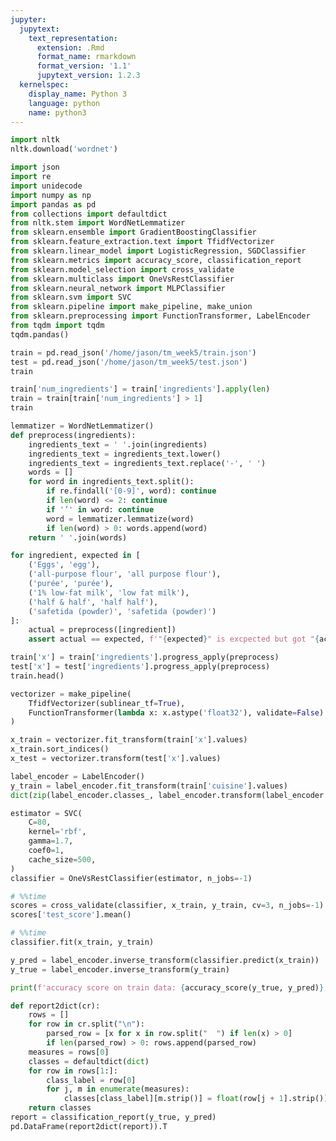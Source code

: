 ```yaml
---
jupyter:
  jupytext:
    text_representation:
      extension: .Rmd
      format_name: rmarkdown
      format_version: '1.1'
      jupytext_version: 1.2.3
  kernelspec:
    display_name: Python 3
    language: python
    name: python3
---
```


```python
import nltk
nltk.download('wordnet')
```

```python
import json
import re
import unidecode
import numpy as np
import pandas as pd
from collections import defaultdict
from nltk.stem import WordNetLemmatizer
from sklearn.ensemble import GradientBoostingClassifier
from sklearn.feature_extraction.text import TfidfVectorizer
from sklearn.linear_model import LogisticRegression, SGDClassifier
from sklearn.metrics import accuracy_score, classification_report
from sklearn.model_selection import cross_validate
from sklearn.multiclass import OneVsRestClassifier
from sklearn.neural_network import MLPClassifier
from sklearn.svm import SVC
from sklearn.pipeline import make_pipeline, make_union
from sklearn.preprocessing import FunctionTransformer, LabelEncoder
from tqdm import tqdm
tqdm.pandas()
```

```python
train = pd.read_json('/home/jason/tm_week5/train.json')
test = pd.read_json('/home/jason/tm_week5/test.json')
train
```

```python
train['num_ingredients'] = train['ingredients'].apply(len)
train = train[train['num_ingredients'] > 1]
train
```

```python
lemmatizer = WordNetLemmatizer()
def preprocess(ingredients):
    ingredients_text = ' '.join(ingredients)
    ingredients_text = ingredients_text.lower()
    ingredients_text = ingredients_text.replace('-', ' ')
    words = []
    for word in ingredients_text.split():
        if re.findall('[0-9]', word): continue
        if len(word) <= 2: continue
        if '’' in word: continue
        word = lemmatizer.lemmatize(word)
        if len(word) > 0: words.append(word)
    return ' '.join(words)

for ingredient, expected in [
    ('Eggs', 'egg'),
    ('all-purpose flour', 'all purpose flour'),
    ('purée', 'purée'),
    ('1% low-fat milk', 'low fat milk'),
    ('half & half', 'half half'),
    ('safetida (powder)', 'safetida (powder)')
]:
    actual = preprocess([ingredient])
    assert actual == expected, f'"{expected}" is excpected but got "{actual}"'

```

```python
train['x'] = train['ingredients'].progress_apply(preprocess)
test['x'] = test['ingredients'].progress_apply(preprocess)
train.head()
```

```python
vectorizer = make_pipeline(
    TfidfVectorizer(sublinear_tf=True),
    FunctionTransformer(lambda x: x.astype('float32'), validate=False)
)

x_train = vectorizer.fit_transform(train['x'].values)
x_train.sort_indices()
x_test = vectorizer.transform(test['x'].values)
```

```python
label_encoder = LabelEncoder()
y_train = label_encoder.fit_transform(train['cuisine'].values)
dict(zip(label_encoder.classes_, label_encoder.transform(label_encoder.classes_)))
```

```python
estimator = SVC(
    C=80,
    kernel='rbf',
    gamma=1.7,
    coef0=1,
    cache_size=500,
)
classifier = OneVsRestClassifier(estimator, n_jobs=-1)
```

```python
# %%time
scores = cross_validate(classifier, x_train, y_train, cv=3, n_jobs=-1)
scores['test_score'].mean()
```

```python
# %%time
classifier.fit(x_train, y_train)
```

```python
y_pred = label_encoder.inverse_transform(classifier.predict(x_train))
y_true = label_encoder.inverse_transform(y_train)

print(f'accuracy score on train data: {accuracy_score(y_true, y_pred)}')

def report2dict(cr):
    rows = []
    for row in cr.split("\n"):
        parsed_row = [x for x in row.split("  ") if len(x) > 0]
        if len(parsed_row) > 0: rows.append(parsed_row)
    measures = rows[0]
    classes = defaultdict(dict)
    for row in rows[1:]:
        class_label = row[0]
        for j, m in enumerate(measures):
            classes[class_label][m.strip()] = float(row[j + 1].strip())
    return classes
report = classification_report(y_true, y_pred)
pd.DataFrame(report2dict(report)).T
```

